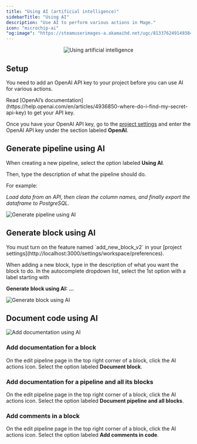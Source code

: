 ```yaml
---
title: "Using AI (artificial intelligence)"
sidebarTitle: "Using AI"
description: "Use AI to perform various actions in Mage."
icon: "microchip-ai"
"og:image": "https://steamuserimages-a.akamaihd.net/ugc/813376249149384255/EC3222795DC2961599F7FC0B69E0241C8EC7293E/?imw=5000&imh=5000&ima=fit&impolicy=Letterbox&imcolor=%23000000&letterbox=false"
---
```


<Frame>
    <p align="center">
    <img
        alt="Using artificial intelligence"
        src="https://steamuserimages-a.akamaihd.net/ugc/813376249149384255/EC3222795DC2961599F7FC0B69E0241C8EC7293E/?imw=5000&imh=5000&ima=fit&impolicy=Letterbox&imcolor=%23000000&letterbox=false"
    />
    </p>
</Frame>

## Setup

You need to add an OpenAI API key to your project before you can use AI for various actions.

<Note>
    Read [OpenAI’s documentation](https://help.openai.com/en/articles/4936850-where-do-i-find-my-secret-api-key)
    to get your API key.
</Note>

Once you have your OpenAI API key,
go to the [project settings](http://localhost:3000/settings/workspace/preferences)
and enter the OpenAI API key under the section labeled <b>OpenAI</b>.

## Generate pipeline using AI

When creating a new pipeline, select the option labeled <b>Using AI</b>.

Then, type the description of what the pipeline should do.

For example:

*Load data from an API,
then clean the column names,
and finally export the dataframe to PostgreSQL.*

<img
    alt="Generate pipeline using AI"
    src="https://github.com/mage-ai/assets/blob/main/guides/ai/generate-pipeline.png?raw=true"
/>

## Generate block using AI

<Note>
    You must turn on the feature named `add_new_block_v2`
    in your [project settings](http://localhost:3000/settings/workspace/preferences).
</Note>

When adding a new block, type in the description of what you want the block to do.
In the autocomplete dropdown list, select the 1st option with a label starting with

<b>Generate block using AI: ...</b>

<img
    alt="Generate block using AI"
    src="https://github.com/mage-ai/assets/blob/main/guides/ai/generate-block.png?raw=true"
/>

## Document code using AI

<img
    alt="Add documentation using AI"
    src="https://github.com/mage-ai/assets/blob/main/guides/ai/document.png?raw=true"
/>

### Add documentation for a block

On the edit pipeline page in the top right corner of a block, click the AI actions icon.
Select the option labeled <b>Document block</b>.


### Add documentation for a pipeline and all its blocks

On the edit pipeline page in the top right corner of a block, click the AI actions icon.
Select the option labeled <b>Document pipeline and all blocks</b>.

### Add comments in a block

On the edit pipeline page in the top right corner of a block, click the AI actions icon.
Select the option labeled <b>Add comments in code</b>.
